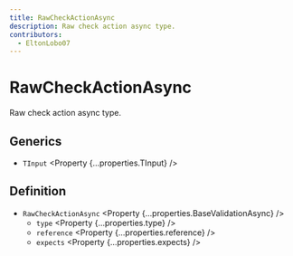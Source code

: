 ```yaml
---
title: RawCheckActionAsync
description: Raw check action async type.
contributors:
  - EltonLobo07
---
```



# RawCheckActionAsync

Raw check action async type.

## Generics

- `TInput` <Property {...properties.TInput} />

## Definition

- `RawCheckActionAsync` <Property {...properties.BaseValidationAsync} />
  - `type` <Property {...properties.type} />
  - `reference` <Property {...properties.reference} />
  - `expects` <Property {...properties.expects} />
